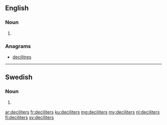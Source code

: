==English==

===Noun===
{{head|en|noun plural form}}

# {{plural of|deciliter|lang=en}}

===Anagrams===
* [[decilitres#English|decilitres]]

----

==Swedish==

===Noun===
{{head|sv|noun form}}

# {{sv-noun-form-indef-gen|deciliter}}

[[ar:deciliters]]
[[fr:deciliters]]
[[ku:deciliters]]
[[mg:deciliters]]
[[my:deciliters]]
[[nl:deciliters]]
[[fi:deciliters]]
[[sv:deciliters]]